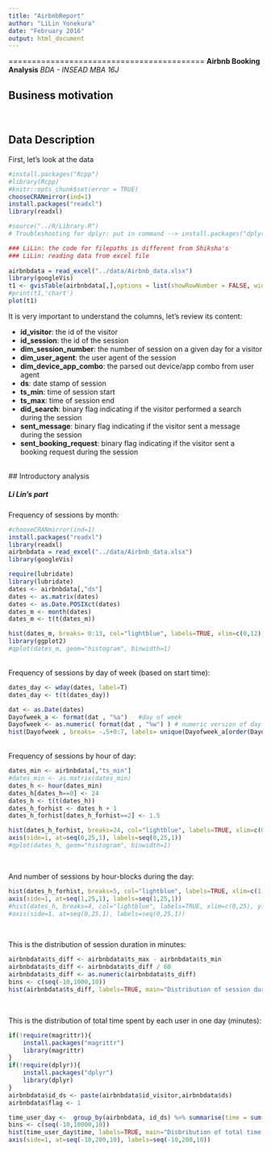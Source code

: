 ```yaml
---
title: "AirbnbReport"
author: "LiLin Yonekura"
date: "February 2016"
output: html_document
---
```


==========================================
**Airbnb Booking Analysis**
*BDA - INSEAD MBA 16J*

## Business motivation
<br>

## Data Description
 
First, let's look at the data

```r
#install.packages("Rcpp")
#library(Rcpp)
#knitr::opts_chunk$set(error = TRUE)
chooseCRANmirror(ind=1)
install.packages("readxl")
library(readxl) 
```

```r
#source("../R/Library.R")
# Troubleshooting for dplyr: put in command --> install.packages("dplyr",repos = "http://cran.us.r-project.org")

### LiLin: the code for filepaths is different from Shiksha's
### LiLin: reading data from excel file
  
airbnbdata = read_excel("../data/Airbnb_data.xlsx")
library(googleVis)
t1 <- gvisTable(airbnbdata[,],options = list(showRowNumber = FALSE, width = 800, height = min(400,27*(nrow(airbnbdata) + 1)), allowHTML = TRUE, page = 'disable'))
#print(t1,'chart')
plot(t1)
```

It is very important to understand the columns, let's review its content:

* **id_visitor**: the id of the visitor
* **id_session**: the id of the session
* **dim_session_number**: the number of session on a given day for a visitor
* **dim_user_agent**: the user agent of the session
* **dim_device_app_combo**: the parsed out device/app combo from user agent
* **ds**: date stamp of session
* **ts_min**: time of session start
* **ts_max**: time of session end
* **did_search**: binary flag indicating if the visitor performed a search during the session
* **sent_message**: binary flag indicating if the visitor sent a message during the session
* **sent_booking_request**: binary flag indicating if the visitor sent a booking request during the session

<br>
## Introductory analysis
<br>

##### Li Lin's part

Frequency of sessions by month:
```r
#chooseCRANmirror(ind=1)
install.packages("readxl")
library(readxl) 
airbnbdata = read_excel("../data/Airbnb_data.xlsx")
library(googleVis)

require(lubridate)
library(lubridate)
dates <- airbnbdata[,"ds"]
dates <- as.matrix(dates)
dates <- as.Date.POSIXct(dates)
dates_m <- month(dates)
dates_m <- t(t(dates_m))

hist(dates_m, breaks= 0:13, col="lightblue", labels=TRUE, xlim=c(0,12), ylim=c(0,1400), xlab="Month (1=Jan etc)")
library(ggplot2)
#qplot(dates_m, geom="histogram", binwidth=1)
```

<br>
Frequency of sessions by day of week (based on start time):
```r
dates_day <- wday(dates, label=T)
dates_day <- t(t(dates_day))

dat <- as.Date(dates)
Dayofweek_a <- format(dat , "%a")   #day of week
Dayofweek <- as.numeric( format(dat , "%w") ) # numeric version of day of week
hist(Dayofweek , breaks= -.5+0:7, labels= unique(Dayofweek_a[order(Dayofweek)]))
```

<br>
Frequency of sessions by hour of day:
```r
dates_min <- airbnbdata[,"ts_min"]
#dates_min <- as.matrix(dates_min)
dates_h <- hour(dates_min)
dates_h[dates_h==0] <- 24
dates_h <- t(t(dates_h))
dates_h_forhist <- dates_h + 1
dates_h_forhist[dates_h_forhist==2] <- 1.5

hist(dates_h_forhist, breaks=24, col="lightblue", labels=TRUE, xlim=c(0,25), ylim=c(0,750), xaxt="n", main="Number of sessions by hour of day")
axis(side=1, at=seq(0,25,1), labels=seq(0,25,1))
#qplot(dates_h, geom="histogram", binwidth=1)
```
<br>

And number of sessions by hour-blocks during the day:
```r
hist(dates_h_forhist, breaks=5, col="lightblue", labels=TRUE, xlim=c(1,25), ylim=c(0,3000), xaxt="n", main="Number of sessions by hour-blocks of the day")
axis(side=1, at=seq(1,25,1), labels=seq(1,25,1))
#hist(dates_h, breaks=4, col="lightblue", labels=TRUE, xlim=c(0,25), ylim=c(0,5000), xaxt="n")
#axis(side=1, at=seq(0,25,1), labels=seq(0,25,1))
```

<br>

This is the distribution of session duration in minutes:
```r
airbnbdata$ts_diff <- airbnbdata$ts_max - airbnbdata$ts_min
airbnbdata$ts_diff <- airbnbdata$ts_diff / 60
airbnbdata$ts_diff <- as.numeric(airbnbdata$ts_diff)
bins <- c(seq(-10,1000,10))
hist(airbnbdata$ts_diff, labels=TRUE, main="Distribution of session duration (min)", col="lightblue", breaks=bins, xlim=c(-10,200), ylim=c(0,6000))
```

<br>

This is the distribution of total time spent by each user in one day (minutes):
```r
if(!require(magrittr)){
    install.packages("magrittr")
    library(magrittr)
}
if(!require(dplyr)){
    install.packages("dplyr")
    library(dplyr)
}
airbnbdata$id_ds <- paste(airbnbdata$id_visitor,airbnbdata$ds)
airbnbdata$flag <- 1

time_user_day <-  group_by(airbnbdata, id_ds) %>% summarise(time = sum(ts_diff))
bins <- c(seq(-10,10000,10))
hist(time_user_day$time, labels=TRUE, main="Disbribution of total time spent per day by each user",col="lightblue", breaks=bins, xlim=c(-10,200), ylim=c(0,2500), xaxt="n", xlab="Total mins spent on Airbnb per day")
axis(side=1, at=seq(-10,200,10), labels=seq(-10,200,10))
```

<br>

<br>